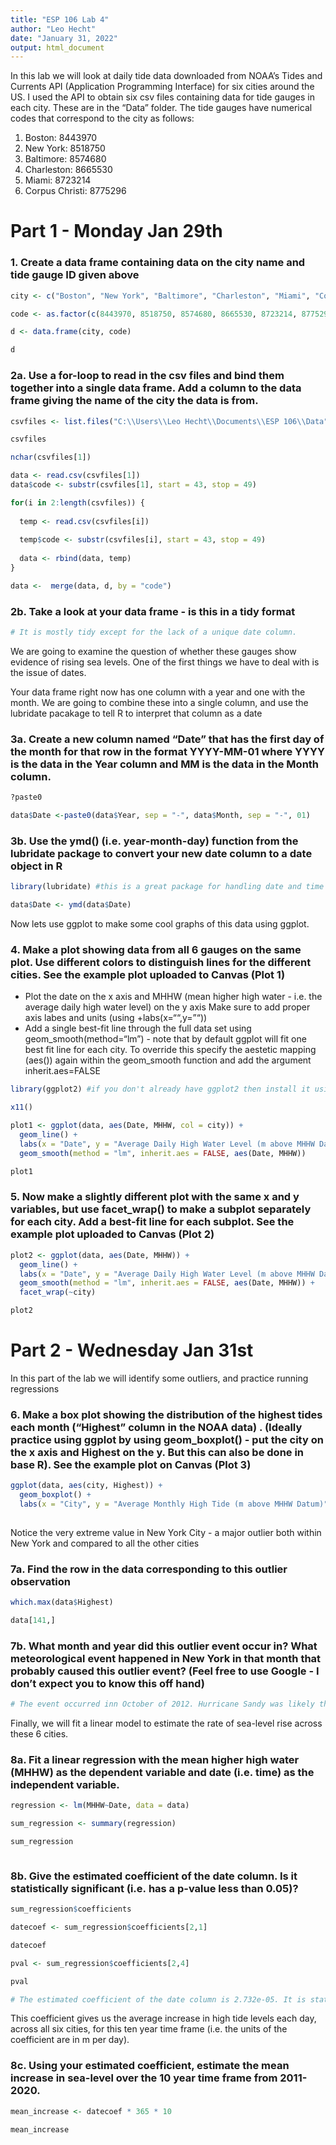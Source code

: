 ```yaml
---
title: "ESP 106 Lab 4"
author: "Leo Hecht"
date: "January 31, 2022"
output: html_document
---
```


In this lab we will look at daily tide data downloaded from NOAA's Tides and Currents API (Application Programming Interface) for six cities around the US. I used the API to obtain six csv files containing data for tide gauges in each city. These are in the "Data" folder. The tide gauges have numerical codes that correspond to the city as follows:

1. Boston: 8443970
2. New York: 8518750
3. Baltimore: 8574680
4. Charleston: 8665530
5. Miami: 8723214
6. Corpus Christi: 8775296

# Part 1 - Monday Jan 29th 

### 1. Create a data frame containing data on the city name and tide gauge ID given above  

```r

city <- c("Boston", "New York", "Baltimore", "Charleston", "Miami", "Corpus Christi")

code <- as.factor(c(8443970, 8518750, 8574680, 8665530, 8723214, 8775296))

d <- data.frame(city, code)

d

```

  
### 2a. Use a for-loop to read in the csv files and bind them together into a single data frame. Add a column to the data frame giving the name of the city the data is from.   


```r

csvfiles <- list.files("C:\\Users\\Leo Hecht\\Documents\\ESP 106\\Data", full.names = TRUE)

csvfiles

nchar(csvfiles[1])

data <- read.csv(csvfiles[1])
data$code <- substr(csvfiles[1], start = 43, stop = 49)

for(i in 2:length(csvfiles)) {
  
  temp <- read.csv(csvfiles[i]) 
  
  temp$code <- substr(csvfiles[i], start = 43, stop = 49)
  
  data <- rbind(data, temp)
}

data <-  merge(data, d, by = "code")


```
   
   
### 2b. Take a look at your data frame - is this in a tidy format  


```r
# It is mostly tidy except for the lack of a unique date column.

```
   
   
We are going to examine the question of whether these gauges show evidence of rising sea levels. One of the first things we have to deal with is the issue of dates. 

Your data frame right now has one column with a year and one with the month. We are going to combine these into a single column, and use the lubridate pacakage to tell R to interpret that column as a date  


### 3a. Create a new column named "Date" that has the first day of the month for that row in the format YYYY-MM-01 where YYYY is the data in the Year column and MM is the data in the Month column.  


```r

?paste0

data$Date <-paste0(data$Year, sep = "-", data$Month, sep = "-", 01)

```

  
### 3b. Use the ymd() (i.e. year-month-day) function from the lubridate package to convert your new date column to a date object in R  


```r
library(lubridate) #this is a great package for handling date and time objects in R. If you don't have it already install it using install.packages("lubridate")

data$Date <- ymd(data$Date)


```
  
  
Now lets use ggplot to make some cool graphs of this data using ggplot.

### 4. Make a plot showing data from all 6 gauges on the same plot. Use different colors to distinguish lines for the different cities. See the example plot uploaded to Canvas (Plot 1)  

 * Plot the date on the x axis and MHHW (mean higher high water - i.e. the average daily high water level) on the y axis
Make sure to add proper axis labes and units (using +labs(x="",y=""))
 * Add a single best-fit line through the full data set using geom_smooth(method="lm") - note that by default ggplot will fit one best fit line for each city. To override this specify the aestetic mapping (aes()) again within the geom_smooth function and add the argument inherit.aes=FALSE  
 
 
```r
library(ggplot2) #if you don't already have ggplot2 then install it using install.packages("ggplot2")

x11()

plot1 <- ggplot(data, aes(Date, MHHW, col = city)) +
  geom_line() +
  labs(x = "Date", y = "Average Daily High Water Level (m above MHHW Datum)") +
  geom_smooth(method = "lm", inherit.aes = FALSE, aes(Date, MHHW))

plot1


```
  
  
### 5. Now make a slightly different plot with the same x and y variables, but use facet_wrap() to make a subplot separately for each city. Add a best-fit line for each subplot. See the example plot uploaded to Canvas (Plot 2)  


```r

plot2 <- ggplot(data, aes(Date, MHHW)) +
  geom_line() +
  labs(x = "Date", y = "Average Daily High Water Level (m above MHHW Datum)") +
  geom_smooth(method = "lm", inherit.aes = FALSE, aes(Date, MHHW)) +
  facet_wrap(~city)

plot2


```

  

# Part 2 - Wednesday Jan 31st  

In this part of the lab we will identify some outliers, and practice running regressions  

### 6. Make a box plot showing the distribution of the highest tides each month ("Highest" column in the NOAA data) . (Ideally practice using ggplot by using geom_boxplot() - put the city on the x axis and Highest on the y. But this can also be done in base R). See the example plot on Canvas (Plot 3)  


```r
ggplot(data, aes(city, Highest)) +
  geom_boxplot() +
  labs(x = "City", y = "Average Monthly High Tide (m above MHHW Datum)")
  

```
  
  
Notice the very extreme value in New York City - a major outlier both within New York and compared to all the other cities  

### 7a. Find the row in the data corresponding to this outlier observation  


```r

which.max(data$Highest)

data[141,]

```
  
  
### 7b. What month and year did this outlier event occur in? What meteorological event happened in New York in that month that probably caused this outlier event? (Feel free to use Google - I don't expect you to know this off hand)  


```r

# The event occurred inn October of 2012. Hurricane Sandy was likely the cause of this outlier event. 

```
  
  
Finally, we will fit a linear model to estimate the rate of sea-level rise across these 6 cities.  

### 8a. Fit a linear regression with the mean higher high water (MHHW) as the dependent variable and date (i.e. time) as the independent variable.  


```r

regression <- lm(MHHW~Date, data = data)

sum_regression <- summary(regression)

sum_regression



```
  
  
### 8b. Give the estimated coefficient of the date column. Is it statistically significant (i.e. has a p-value less than 0.05)?  


```r

sum_regression$coefficients

datecoef <- sum_regression$coefficients[2,1]

datecoef

pval <- sum_regression$coefficients[2,4]

pval

# The estimated coefficient of the date column is 2.732e-05. It is statistically significant. 


```
  
  
This coefficient gives us the average increase in high tide levels each day, across all six cities, for this ten year time frame (i.e. the units of the coefficient are in m per day).  

### 8c. Using your estimated coefficient, estimate the mean increase in sea-level over the 10 year time frame from 2011-2020.  


```r

mean_increase <- datecoef * 365 * 10

mean_increase


``` 


